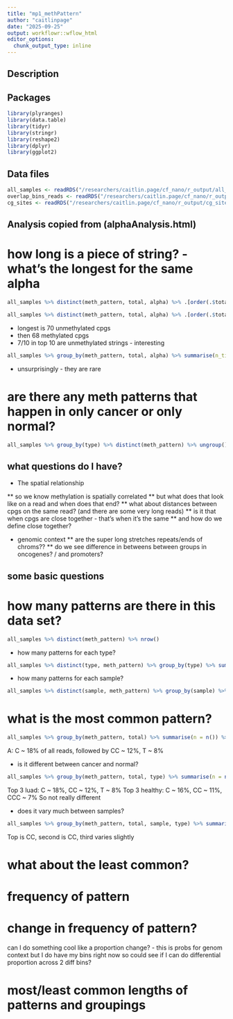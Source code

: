 ```yaml
---
title: "mp1_methPattern"
author: "caitlinpage"
date: "2025-09-25"
output: workflowr::wflow_html
editor_options:
  chunk_output_type: inline
---
```


## Description


## Packages
```r
library(plyranges)
library(data.table)
library(tidyr)
library(stringr)
library(reshape2)
library(dplyr)
library(ggplot2)
```

## Data files
```r
all_samples <- readRDS("/researchers/caitlin.page/cf_nano/r_output/all_samples.rds")
overlap_bins_reads <- readRDS("/researchers/caitlin.page/cf_nano/r_output/overlap_bins_reads.rds")
cg_sites <- readRDS("/researchers/caitlin.page/cf_nano/r_output/cg_sites.rds")
```


## Analysis copied from (alphaAnalysis.html)


# how long is a piece of string? - what's the longest for the same alpha

```r
all_samples %>% distinct(meth_pattern, total, alpha) %>% .[order(.$total, decreasing = TRUE),] %>% mutate(num = 1:n()) %>% head()
```


```r
all_samples %>% distinct(meth_pattern, total, alpha) %>% .[order(.$total, decreasing = TRUE),] %>% mutate(num = 1:n()) %>% filter(alpha == 1 | alpha == 0) %>% head()
```
* longest is 70 unmethylated cpgs
* then 68 methylated cpgs
* 7/10 in top 10 are unmethylated strings - interesting

```r
all_samples %>% group_by(meth_pattern, total, alpha) %>% summarise(n_times = n()) %>% ungroup() %>% .[order(.$total, decreasing = TRUE),] %>% mutate(num = 1:n()) %>% filter(alpha == 1 | alpha == 0) %>% head()
```
* unsurprisingly - they are rare

# are there any meth patterns that happen in only cancer or only normal?

```r
all_samples %>% group_by(type) %>% distinct(meth_pattern) %>% ungroup() %>% group_by(meth_pattern) %>% mutate(n_groups = n()) %>% ungroup() %>% filter(n_groups == 1) %>% group_by(type) %>% summarise(n_unique = n())
```

## what questions do I have?

* The spatial relationship

** so we know methylation is spatially correlated
** but what does that look like on a read and when does that end?
** what about distances between cpgs on the same read? (and there are some very long reads)
** is it that when cpgs are close together - that's when it's the same
** and how do we define close together?

* genomic context
** are the super long stretches repeats/ends of chroms??
** do we see difference in betweens between groups in oncogenes? / and promoters?



## some basic questions

# how many patterns are there in this data set?
```r
all_samples %>% distinct(meth_pattern) %>% nrow()
```

* how many patterns for each type?
```r
all_samples %>% distinct(type, meth_pattern) %>% group_by(type) %>% summarise(n=n())
```

* how many patterns for each sample?
```r
all_samples %>% distinct(sample, meth_pattern) %>% group_by(sample) %>% summarise(n=n())
```


# what is the most common pattern?
```r
all_samples %>% group_by(meth_pattern, total) %>% summarise(n = n()) %>% ungroup() %>% mutate(prop = n/sum(n)) %>% .[order(.$n, decreasing = TRUE),] %>% .[1:10,]
```
A: C ~ 18% of all reads, followed by CC ~ 12%, T ~ 8%

* is it different between cancer and normal?
```r
all_samples %>% group_by(meth_pattern, total, type) %>% summarise(n = n()) %>% ungroup() %>% group_by(type) %>% mutate(prop = n/sum(n)) %>% .[order(.$n, decreasing = TRUE),] %>% .[1:10,]
```
Top 3 luad: C ~ 18%, CC ~ 12%, T ~ 8%
Top 3 healthy: C ~ 16%, CC ~ 11%, CCC ~ 7%
So not really different

* does it vary much between samples?
```r
all_samples %>% group_by(meth_pattern, total, sample, type) %>% summarise(n = n()) %>% ungroup() %>% group_by(sample) %>% mutate(prop = n/sum(n)) %>% .[order(.$n, decreasing = TRUE),] %>% mutate(rank = 1:n()) %>% filter(rank %in% 1:3) %>% .[order(.$rank),]
```
Top is CC, second is CC, third varies slightly

# what about the least common?

# frequency of pattern

# change in frequency of pattern?
can I do something cool 
like a proportion change? - this is probs for genom context
but I do have my bins right now
so could see if I can do differential proportion across 2 diff bins?

# most/least common lengths of patterns and groupings
